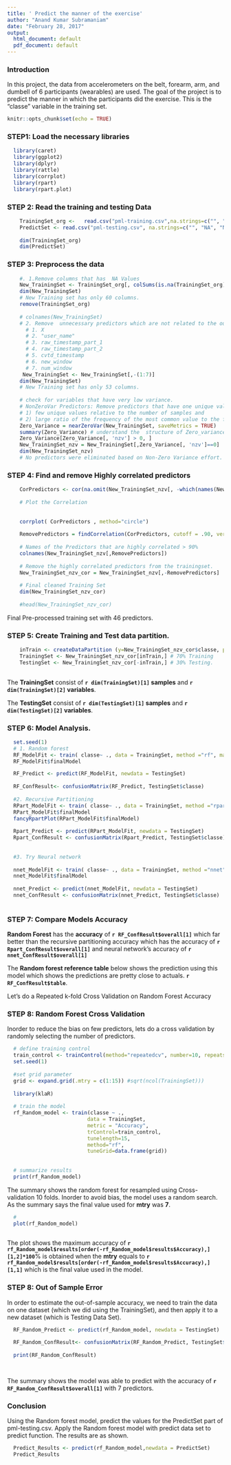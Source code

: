 ```yaml
---
title: ' Predict the manner of the exercise'
author: "Anand Kumar Subramaniam"
date: "February 28, 2017"
output:
  html_document: default
  pdf_document: default
---
```

### Introduction
  In this project, the  data from accelerometers on the belt, forearm, arm, and dumbell of 6 participants (wearables) are used. The goal of the project is to predict the manner in which the participants did the exercise. This is the "classe" variable in the training set. 

```r
knitr::opts_chunk$set(echo = TRUE)
```

### STEP1: Load the necessary libraries
```r
  library(caret)
  library(ggplot2)
  library(dplyr)
  library(rattle)
  library(corrplot)
  library(rpart)
  library(rpart.plot)
```

### STEP 2: Read the training and testing Data
```r

    TrainingSet_org <-   read.csv("pml-training.csv",na.strings=c("", "NA", "NULL"))
    PredictSet <- read.csv("pml-testing.csv", na.strings=c("", "NA", "NULL"))
    
    dim(TrainingSet_org)
    dim(PredictSet)
```

### STEP 3: Preprocess the data 
```r
    #. 1.Remove columns that has  NA Values
    New_TrainingSet <- TrainingSet_org[, colSums(is.na(TrainingSet_org))==0]
    dim(New_TrainingSet)
    # New Training set has only 60 columns.
    remove(TrainingSet_org)
    
    # colnames(New_TrainingSet)
    # 2. Remove  unnecessary predictors which are not related to the outcome Classe like the     #    following Predictors
      # 1. X
      # 2. "user_name"
      # 3. raw_timestamp_part_1
      # 4. raw_timestamp_part_2
      # 5. cvtd_timestamp
      # 6. new_window
      # 7. num_window
     New_TrainingSet <- New_TrainingSet[,-(1:7)]
    dim(New_TrainingSet)
    # New Training set has only 53 columns.
      
    # check for variables that have very low variance.
    # NonZeroVar Predictors: Remove predictors that have one unique value across samples (zero variance predictors).          # Function used is Caret NonZeroVar which removes predictors that have both 
    # 1) few unique values relative to the number of samples and 
    # 2) large ratio of the frequency of the most common value to the frequency of the second most common value (near-zero     #    variance predictors).
    Zero_Variance = nearZeroVar(New_TrainingSet, saveMetrics = TRUE)
    summary(Zero_Variance) # understand the  structure of Zero_variance results
    Zero_Variance[Zero_Variance[, 'nzv'] > 0, ] 
    New_TrainingSet_nzv = New_TrainingSet[,Zero_Variance[, 'nzv']==0]
    dim(New_TrainingSet_nzv)
    # No predictors were eliminated based on Non-Zero Variance effort.
```

### STEP 4: Find and remove Highly correlated predictors 

```r
    CorPredictors <- cor(na.omit(New_TrainingSet_nzv[, -which(names(New_TrainingSet_nzv) %in% c("classe"))]))
  
    # Plot the Correlation
    
    
    corrplot( CorPredictors , method="circle")
  
    RemovePredictors = findCorrelation(CorPredictors, cutoff = .90, verbose = TRUE)
    
    # Names of the Predictors that are highly correlated > 90%
    colnames(New_TrainingSet_nzv[,RemovePredictors])
    
    # Remove the highly correlated predictors from the trainingset.
    New_TrainingSet_nzv_cor = New_TrainingSet_nzv[,-RemovePredictors]
    
    # Final cleaned Training Set
    dim(New_TrainingSet_nzv_cor)
    
    #head(New_TrainingSet_nzv_cor)
```

  Final Pre-processed training set with 46 predictors.

### STEP 5: Create Training and Test data partition. 
```r
    inTrain <- createDataPartition (y=New_TrainingSet_nzv_cor$classe, p=0.7, list=FALSE) #Create Partition
    TrainingSet <- New_TrainingSet_nzv_cor[inTrain,] # 70% Training
    TestingSet <- New_TrainingSet_nzv_cor[-inTrain,] # 30% Testing.
   
```
  The **TrainingSet** consist of **`r dim(TrainingSet)[1] ` samples** and **`r dim(TrainingSet)[2] ` variables**.
  
  The **TestingSet**  consist of **`r dim(TestingSet)[1] `  samples** and **`r dim(TestingSet)[2] `  variables**.

### STEP 6: Model Analysis.

```r

  set.seed(1)
  # 1. Random forest
  RF_ModelFit <- train( classe~ ., data = TrainingSet, method ="rf", maxdepth=100  )
  RF_ModelFit$finalModel

  RF_Predict <- predict(RF_ModelFit, newdata = TestingSet)
  
  RF_ConfResult<- confusionMatrix(RF_Predict, TestingSet$classe)
  
  #2. Recursive Partitioning
  RPart_ModelFit <- train( classe~ ., data = TrainingSet, method ="rpart")
  RPart_ModelFit$finalModel
  fancyRpartPlot(RPart_ModelFit$finalModel)
  
  Rpart_Predict <- predict(RPart_ModelFit, newdata = TestingSet)
  Rpart_ConfResult <- confusionMatrix(Rpart_Predict, TestingSet$classe)
  
  
  #3. Try Neural network
  
  nnet_ModelFit <- train( classe~ ., data = TrainingSet, method ="nnet", trace =FALSE)
  nnet_ModelFit$finalModel
  
  nnet_Predict <- predict(nnet_ModelFit, newdata = TestingSet)
  nnet_ConfResult <- confusionMatrix(nnet_Predict, TestingSet$classe)
  
```
### STEP 7: Compare Models Accuracy

  **Random Forest** has the **accuracy** of **`r RF_ConfResult$overall[1]`** which far better than the recursive partitioning accuracy which has the accuracy of **`r Rpart_ConfResult$overall[1]`** and neural network's accuracy of **`r nnet_ConfResult$overall[1]`**  
  
  The **Random forest reference table**  below shows the prediction using this model which shows the predictions are pretty close to actuals.
  **`r RF_ConfResult$table`**. 

 Let's do a Repeated k-fold Cross Validation on Random Forest Accuracy

### STEP 8: Random Forest Cross Validation
  Inorder to reduce the bias on few predictors, lets do a cross validation by randomly selecting the number of predictors.
```r
  # define training control
  train_control <- trainControl(method="repeatedcv", number=10, repeats=3, search="random")
  set.seed(1)
  
  #set grid parameter
  grid <- expand.grid(.mtry = c(1:15)) #sqrt(ncol(TrainingSet)))
  
  library(klaR)
  
  # train the model
  rf_Random_model <- train(classe ~ .,
                          data = TrainingSet,
                          metric = "Accuracy",
                          trControl=train_control,
                          tunelength=15,
                          method="rf",
                          tuneGrid=data.frame(grid))
 
 
  # summarize results
  print(rf_Random_model)
```

  The summary shows the random forest for resampled using Cross-validation 10 folds. Inorder to avoid bias, the model uses a random search. As the summary says the final value used for **mtry** was **7**.
```r
  #
  plot(rf_Random_model)
  
```

  The plot shows the maximum accuracy of **`r rf_Random_model$results[order(-rf_Random_model$results$Accuracy),][1,2]*100`**% is obtained when the **mtry** equals to **`r rf_Random_model$results[order(-rf_Random_model$results$Accuracy),][1,1]`** which is the final value used in the model.
  
### STEP 8: Out of Sample Error
  In order to estimate the out-of-sample accuracy, we need to train the data on one dataset (which we did using the TrainingSet), and then apply it to a new dataset (which is Testing Data Set).

```r
  RF_Random_Predict <- predict(rf_Random_model, newdata = TestingSet)
  
  RF_Random_ConfResult<- confusionMatrix(RF_Random_Predict, TestingSet$classe)
  
  print(RF_Random_ConfResult)

  
```
  The summary shows the model was able to predict with the accuracy of **`r RF_Random_ConfResult$overall[1] `** with 7 predictors.
  
### Conclusion
  Using the Random forest model, predict the values for the PredictSet part of pml-testing.csv. Apply the Random forest model with predict data set to predict function. The results are as shown.
```r
  Predict_Results <- predict(rf_Random_model,newdata = PredictSet)
  Predict_Results
```
  